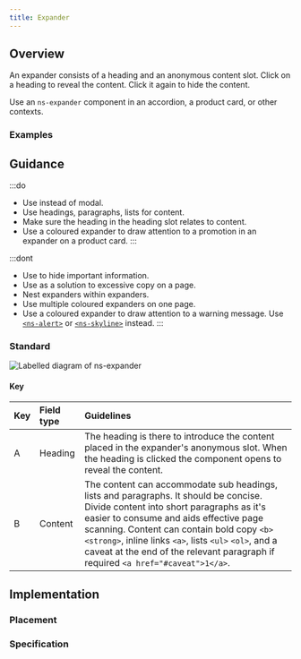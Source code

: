 ```yaml
---
title: Expander
---
```




## Overview

<CompDetails name={componentName} />

An expander consists of a heading and an anonymous content slot. Click on a heading to reveal the content. Click it again to hide the content.

Use an `ns-expander` component in an accordion, a product card, or other contexts.

### Examples

<Tabs>
  <TabItem label="Standard">
    <ExampleViewer type="standard" />
  </TabItem>
  <TabItem label="Icon">
    <ExampleViewer type="standard-icon" />
  </TabItem>
</Tabs>

## Guidance

:::do
- Use instead of modal.
- Use headings, paragraphs, lists for content.
- Make sure the heading in the heading slot relates to content.
- Use a coloured expander to draw attention to a promotion in an expander on a product card.
:::

:::dont
- Use to hide important information.
- Use as a solution to excessive copy on a page.
- Nest expanders within expanders.
- Use multiple coloured expanders on one page.
- Use a coloured expander to draw attention to a warning message. Use [`<ns-alert>`](/components/ns-alert) or [`<ns-skyline>`](/components/ns-skyline) instead.
:::

### Standard

![Labelled diagram of ns-expander](@assets/components/ns-expander/guidance-accordion.webp)

#### Key

| Key | Field type | Guidelines |
| :--- | :--- | :--- |
| <span class="marker">A</span> | Heading | The heading is there to introduce the content placed in the expander's anonymous slot. When the heading is clicked the component opens to reveal the content. |
| <span class="marker">B</span> | Content | The content can accommodate sub headings, lists and paragraphs. It should be concise. Divide content into short paragraphs as it's easier to consume and aids effective page scanning. Content can contain bold copy `<b>` `<strong>`, inline links `<a>`, lists `<ul>` `<ol>`, and a caveat at the end of the relevant paragraph if required `<a href="#caveat">1</a>`. |

## Implementation

### Placement

<Placement name={componentName} />

### Specification

<Specification name={componentName} />


